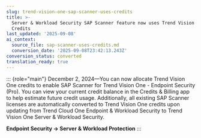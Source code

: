 ```yaml
---
slug: trend-vision-one-sap-scanner-uses-credits
title: >-
  Server & Workload Security SAP Scanner feature now uses Trend Vision One
  Credits
last_updated: '2025-09-08'
ai_context:
  source_file: sap-scanner-uses-credits.md
  conversion_date: '2025-09-08T23:42:13.243Z'
conversion_status: converted
translation_ready: true
---
```


::: {role="main"}
December 2, 2024—You can now allocate Trend Vision One credits to enable SAP Scanner for Trend Vision One - Endpoint Security (Pro). You can view your current credit balance in the Credits & Billing app to help estimate future credit usage. Additionally, all existing SAP Scanner licenses are automatically converted to Trend Vision One credits upon updating from Trend Cloud One Endpoint & Workload Security to Trend Vision One Server & Workload Security.

**Endpoint Security → Server & Workload Protection**
:::
